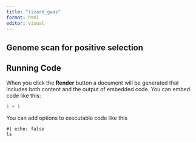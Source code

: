 ```yaml
---
title: "lizard_gwas"
format: html
editor: visual
---
```


## Genome scan for positive selection

## Running Code

When you click the **Render** button a document will be generated that includes both content and the output of embedded code. You can embed code like this:

```r
1 + 1
```

You can add options to executable code like this

```unix
#| echo: false
ls
```
